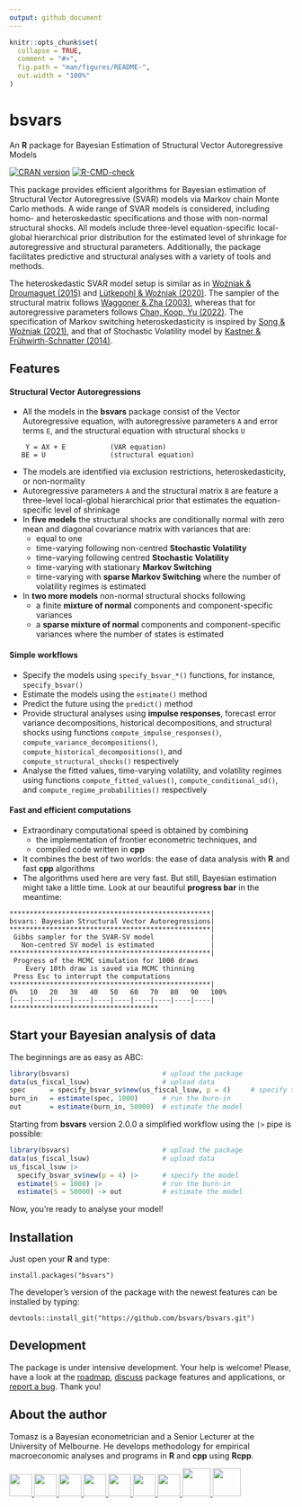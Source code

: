 ```yaml
---
output: github_document
---
```


<!-- README.md is generated from README.Rmd. Please edit that file -->

```r
knitr::opts_chunk$set(
  collapse = TRUE,
  comment = "#>",
  fig.path = "man/figures/README-",
  out.width = "100%"
)
```

# bsvars 

An **R** package for Bayesian Estimation of Structural Vector Autoregressive Models

<!-- badges: start -->
[![CRAN version](http://www.r-pkg.org/badges/version/bsvars)](https://cran.r-project.org/package=bsvars)
[![R-CMD-check](https://github.com/bsvars/bsvars/actions/workflows/R-CMD-check.yaml/badge.svg)](https://github.com/bsvars/bsvars/actions/workflows/R-CMD-check.yaml)
<!-- badges: end -->

This package provides efficient algorithms for Bayesian estimation of Structural Vector Autoregressive (SVAR) models via Markov chain Monte Carlo methods. A wide range of SVAR models is considered, including homo- and heteroskedastic specifications and those with non-normal structural shocks. All models include three-level equation-specific local-global hierarchical prior distribution for the estimated level of shrinkage for autoregressive and structural parameters. Additionally, the package facilitates predictive and structural analyses with a variety of tools and methods.

The heteroskedastic SVAR model setup is similar as in [Woźniak & Droumaguet (2015)](http://doi.org/10.13140/RG.2.2.19492.55687) and [Lütkepohl & Woźniak (2020)](http://doi.org/10.1016/j.jedc.2020.103862). The sampler of the structural matrix follows [Waggoner & Zha (2003)](doi:10.1016/S0165-1889(02)00168-9), whereas that for autoregressive parameters follows [Chan, Koop, Yu (2022)](https://www.joshuachan.org/papers/OISV.pdf). The specification of Markov switching heteroskedasticity is inspired by [Song & Woźniak (2021)](http://doi.org/10.1016/j.jedc.2020.10386210.1093/acrefore/9780190625979.013.174), and that of Stochastic Volatility model by [Kastner & Frühwirth-Schnatter (2014)](http://doi.org/10.1016/j.jedc.2020.10386210.1016/j.csda.2013.01.002).

## Features

#### Structural Vector Autoregressions

- All the models in the **bsvars** package consist of the Vector Autoregressive equation, with autoregressive parameters `A` and error terms `E`, and the structural equation with structural shocks `U`
```
    Y = AX + E           (VAR equation)
   BE = U                (structural equation)
```
- The models are identified via exclusion restrictions, heteroskedasticity, or non-normality
- Autoregressive parameters `A` and the structural matrix `B` are feature a three-level local-global hierarchical prior that estimates the equation-specific level of shrinkage
- In **five models** the structural shocks are conditionally normal with zero mean and diagonal covariance matrix with variances that are:
  - equal to one
  - time-varying following non-centred **Stochastic Volatility**
  - time-varying following centred **Stochastic Volatility**
  - time-varying with stationary **Markov Switching**
  - time-varying with **sparse Markov Switching** where the number of volatility regimes is estimated
- In **two more models** non-normal structural shocks following
  - a finite **mixture of normal** components and component-specific variances
  - a **sparse mixture of normal** components and component-specific variances where the number of states is estimated
  
#### Simple workflows

- Specify the models using `specify_bsvar_*()` functions, for instance, `specify_bsvar()`
- Estimate the models using the `estimate()` method
- Predict the future using the `predict()` method
- Provide structural analyses using **impulse responses**, forecast error variance decompositions, historical decompositions, and structural shocks using functions `compute_impulse_responses()`, `compute_variance_decompositions()`, `compute_historical_decompositions()`, and `compute_structural_shocks()` respectively
- Analyse the fitted values, time-varying volatility, and volatility regimes using functions `compute_fitted_values()`, `compute_conditional_sd()`, and `compute_regime_probabilities()` respectively

#### Fast and efficient computations

- Extraordinary computational speed is obtained by combining
  - the implementation of frontier econometric techniques, and
  - compiled code written in **cpp**
- It combines the best of two worlds: the ease of data analysis with **R** and fast **cpp** algorithms
- The algorithms used here are very fast. But still, Bayesian estimation might take a little time. Look at our beautiful **progress bar** in the meantime:
```
**************************************************|
bsvars: Bayesian Structural Vector Autoregressions|
**************************************************|
 Gibbs sampler for the SVAR-SV model              |
   Non-centred SV model is estimated              |
**************************************************|
 Progress of the MCMC simulation for 1000 draws
    Every 10th draw is saved via MCMC thinning
 Press Esc to interrupt the computations
**************************************************|
0%   10   20   30   40   50   60   70   80   90   100%
[----|----|----|----|----|----|----|----|----|----|
*************************************
```


## Start your Bayesian analysis of data

The beginnings are as easy as ABC:
```r
library(bsvars)                       # upload the package
data(us_fiscal_lsuw)                  # upload data
spec      = specify_bsvar_sv$new(us_fiscal_lsuw, p = 4)     # specify the model
burn_in   = estimate(spec, 1000)      # run the burn-in
out       = estimate(burn_in, 50000)  # estimate the model
```
Starting from **bsvars** version 2.0.0 a simplified workflow using the `|>` pipe is possible:
```r
library(bsvars)                       # upload the package
data(us_fiscal_lsuw)                  # upload data
us_fiscal_lsuw |>
  specify_bsvar_sv$new(p = 4) |>      # specify the model
  estimate(S = 1000) |>               # run the burn-in
  estimate(S = 50000) -> out          # estimate the model
```
Now, you're ready to analyse your model!


## Installation

Just open your **R** and type:
```
install.packages("bsvars")
```
The developer's version of the package with the newest features can be installed by typing:
```
devtools::install_git("https://github.com/bsvars/bsvars.git")
```

## Development

The package is under intensive development. Your help is welcome! Please, have a look at the [roadmap](https://github.com/bsvars/bsvars/milestone/3), [discuss](https://github.com/bsvars/bsvars/discussions) package features and applications, or [report a bug](https://github.com/bsvars/bsvars/issues). Thank you!

## About the author

Tomasz is a Bayesian econometrician and a Senior Lecturer at the University of Melbourne. He develops methodology for empirical macroeconomic analyses and programs in **R** and **cpp** using **Rcpp**.

<a href="mailto:twozniak@unimelb.edu.au"> <img src="https://raw.githubusercontent.com/FortAwesome/Font-Awesome/6.x/svgs/solid/envelope.svg" width="40" height="40"/> </a> 
<a href="https://github.com/donotdespair"> <img src="https://raw.githubusercontent.com/FortAwesome/Font-Awesome/6.x/svgs/brands/github.svg" width="40" height="40"/> </a> 
<a href="https://gitlab.com/tomaszwozniak"> <img src="https://raw.githubusercontent.com/FortAwesome/Font-Awesome/6.x/svgs/brands/gitlab.svg" width="40" height="40"/> </a> 
<a href="http://orcid.org/0000-0003-2212-2378"> <img src="https://raw.githubusercontent.com/FortAwesome/Font-Awesome/6.x/svgs/brands/orcid.svg" width="40" height="40"/> </a> 
<a href="http://scholar.google.com/citations?user=2uWpFrYAAAAJ&hl"> <img src="https://raw.githubusercontent.com/FortAwesome/Font-Awesome/6.x/svgs/brands/google.svg" width="40" height="40"/> </a> 
<a href="http://arxiv.org/a/wozniak_t_1"> <img src="https://raw.githubusercontent.com/FortAwesome/Font-Awesome/6.x/svgs/solid/circle-xmark.svg" width="40" height="40"/> </a> 
<a href="https://www.linkedin.com/in/tomasz-wo%C5%BAniak-7b85361b1"> <img src="https://raw.githubusercontent.com/FortAwesome/Font-Awesome/6.x/svgs/brands/linkedin.svg" width="40" height="40"/> </a>
<a href="https://fosstodon.org/@tomaszwozniak"> <img src="https://raw.githubusercontent.com/FortAwesome/Font-Awesome/6.x/svgs/brands/mastodon.svg" width="50" height="50"/> </a>
<a href="https://bsky.app/profile/tomaszwozniak.bsky.social"> <img src="https://raw.githubusercontent.com/FortAwesome/Font-Awesome/6.x/svgs/solid/cloud.svg" width="50" height="50"/> </a>
